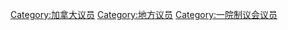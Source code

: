 [[Category:加拿大议员|Category:加拿大议员]]
[[Category:地方议员|Category:地方议员]]
[[Category:一院制议会议员|Category:一院制议会议员]]